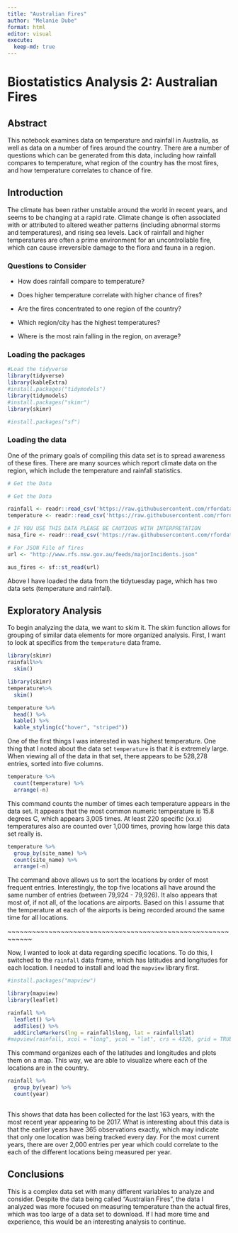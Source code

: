 ```yaml
---
title: "Australian Fires"
author: "Melanie Dube"
format: html
editor: visual
execute:
  keep-md: true
---
```


# Biostatistics Analysis 2: Australian Fires

## Abstract

This notebook examines data on temperature and rainfall in Australia, as well as data on a number of fires around the country. There are a number of questions which can be generated from this data, including how rainfall compares to temperature, what region of the country has the most fires, and how temperature correlates to chance of fire.

## Introduction

The climate has been rather unstable around the world in recent years, and seems to be changing at a rapid rate. Climate change is often associated with or attributed to altered weather patterns (including abnormal storms and temperatures), and rising sea levels. Lack of rainfall and higher temperatures are often a prime environment for an uncontrollable fire, which can cause irreversible damage to the flora and fauna in a region.

### Questions to Consider

-   How does rainfall compare to temperature?

-   Does higher temperature correlate with higher chance of fires?

-   Are the fires concentrated to one region of the country?

-   Which region/city has the highest temperatures?

-   Where is the most rain falling in the region, on average?

### Loading the packages

```r
#Load the tidyverse
library(tidyverse)
library(kableExtra)
#install.packages("tidymodels")
library(tidymodels)
#install.packages("skimr")
library(skimr)

#install.packages("sf")
```

### Loading the data

One of the primary goals of compiling this data set is to spread awareness of these fires. There are many sources which report climate data on the region, which include the temperature and rainfall statistics.

```r
# Get the Data

# Get the Data

rainfall <- readr::read_csv('https://raw.githubusercontent.com/rfordatascience/tidytuesday/master/data/2020/2020-01-07/rainfall.csv')
temperature <- readr::read_csv('https://raw.githubusercontent.com/rfordatascience/tidytuesday/master/data/2020/2020-01-07/temperature.csv')

# IF YOU USE THIS DATA PLEASE BE CAUTIOUS WITH INTERPRETATION
nasa_fire <- readr::read_csv('https://raw.githubusercontent.com/rfordatascience/tidytuesday/master/data/2020/2020-01-07/MODIS_C6_Australia_and_New_Zealand_7d.csv')

# For JSON File of fires
url <- "http://www.rfs.nsw.gov.au/feeds/majorIncidents.json"

aus_fires <- sf::st_read(url)


```

Above I have loaded the data from the tidytuesday page, which has two data sets (temperature and rainfall).

## Exploratory Analysis

To begin analyzing the data, we want to skim it. The skim function allows for grouping of similar data elements for more organized analysis. First, I want to look at specifics from the `temperature` data frame.

```r

library(skimr)
rainfall%>%
  skim()

library(skimr)
temperature%>%
  skim()

temperature %>%
  head() %>%
  kable() %>%
  kable_styling(c("hover", "striped"))
```

One of the first things I was interested in was highest temperature. One thing that I noted about the data set `temperature` is that it is extremely large. When viewing all of the data in that set, there appears to be 528,278 entries, sorted into five columns.

```r
temperature %>%
  count(temperature) %>%
  arrange(-n)
```

This command counts the number of times each temperature appears in the data set. It appears that the most common numeric temperature is 15.8 degrees C, which appears 3,005 times. At least 220 specific (xx.x) temperatures also are counted over 1,000 times, proving how large this data set really is.

```r
temperature %>%
  group_by(site_name) %>%
  count(site_name) %>%
  arrange(-n)
```

The command above allows us to sort the locations by order of most frequent entries. Interestingly, the top five locations all have around the same number of entries (between 79,924 - 79,926). It also appears that most of, if not all, of the locations are airports. Based on this I assume that the temperature at each of the airports is being recorded around the same time for all locations.

\~\~\~\~\~\~\~\~\~\~\~\~\~\~\~\~\~\~\~\~\~\~\~\~\~\~\~\~\~\~\~\~\~\~\~\~\~\~\~\~\~\~\~\~\~\~\~\~\~\~\~\~\~\~\~\~\~\~\~\~

Now, I wanted to look at data regarding specific locations. To do this, I switched to the `rainfall` data frame, which has latitudes and longitudes for each location. I needed to install and load the `mapview` library first.

```r
#install.packages("mapview")

library(mapview)
library(leaflet)
```

```r
rainfall %>%
  leaflet() %>%
  addTiles() %>%
  addCircleMarkers(lng = rainfall$long, lat = rainfall$lat)
#mapview(rainfall, xcol = "long", ycol = "lat", crs = 4326, grid = TRUE)
```

This command organizes each of the latitudes and longitudes and plots them on a map. This way, we are able to visualize where each of the locations are in the country.

```r
rainfall %>%
  group_by(year) %>%
  count(year)
  
```

This shows that data has been collected for the last 163 years, with the most recent year appearing to be 2017. What is interesting about this data is that the earlier years have 365 observations exactly, which may indicate that only one location was being tracked every day. For the most current years, there are over 2,000 entries per year which could correlate to the each of the different locations being measured per year.

## Conclusions

This is a complex data set with many different variables to analyze and consider. Despite the data being called "Australian Fires", the data I analyzed was more focused on measuring temperature than the actual fires, which was too large of a data set to download. If I had more time and experience, this would be an interesting analysis to continue.
